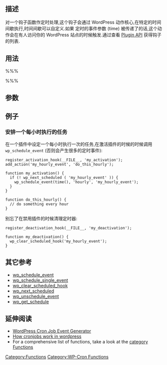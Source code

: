 {{Languages|
{{en|Function_Reference/wp_schedule_event}}
{{ja|関数リファレンス/wp_schedule_event}}
{{zh-cn|函数/wp_schedule_event}}
}}

== 描述 ==

对一个钩子函数作定时处理,这个钩子会通过 WordPress 动作核心,在特定的时间间歇执行,时间间歇可以自定义.如果 定时的事件参数 (time) 被传递了的话,这个动作会在有人访问你的 WordPress 站点的时候触发.通过查看 [[Plugin API]] 获得钩子的列表.

== 用法 ==

%%% <?php wp_schedule_event(time(), 'hourly', 'my_schedule_hook', $args); ?> %%%

== 参数 ==
{{Parameter|$timestamp|integer|The first time that you want the event to occur. This must be in a UNIX timestamp format.<br/> 你希望事件发生的第一次事件.这里必须是一个 UNIX 风格的时间戳}}
{{Parameter|$recurrance|string|How often the event should reoccur. Valid values:<ul><li><tt>hourly</tt></li><li><tt>twicedaily</tt></li><li><tt>daily</tt></li></ul>这个事件会在多久之后重新发生.有效值:<ul><li><tt>hourly</tt></li><li><tt>twicedaily</tt></li><li><tt>daily</tt></li></ul>}}
{{Parameter|$hook|string|The name of an action hook to execute.要运行的动作钩子名}}
{{Parameter|$args|array|Arguments to pass to the hook function(s).传给钩子函数的参数|optional}}

== 例子 ==

=== 安排一个每小时执行的任务 ===
在一个插件中设定一个每小时执行一次的任务,在激活插件的时候的时候调用 <tt>wp_schedule_event</tt> (否则会产生很多的定时事件):

<pre>
register_activation_hook(__FILE__, 'my_activation');
add_action('my_hourly_event', 'do_this_hourly');

function my_activation() {
  if (! wp_next_scheduled ( 'my_hourly_event' )) {
    wp_schedule_event(time(), 'hourly', 'my_hourly_event');
  }
}

function do_this_hourly() {
  // do something every hour
}
</pre>

别忘了在禁用插件的时候清理定时器:
<pre>
register_deactivation_hook(__FILE__, 'my_deactivation');

function my_deactivation() {
  wp_clear_scheduled_hook('my_hourly_event');
}
</pre>

== 其它参考 ==

* [[Function_Reference/wp_schedule_event|wp_schedule_event]]
* [[Function_Reference/wp_schedule_single_event|wp_schedule_single_event]]
* [[Function_Reference/wp_clear_scheduled_hook|wp_clear_scheduled_hook]]
* [[Function_Reference/wp_next_scheduled|wp_next_scheduled]]
* [[Function_Reference/wp_unschedule_event|wp_unschedule_event]]
* [[Function_Reference/wp_get_schedule|wp_get_schedule]]

== 延伸阅读 ==

* [https://GenerateWP.com/schedule_event/ WordPress Cron Job Event Generator]
* [http://holisticnetworking.net/plugins/2008/10/18/scheduling-with-wordpress-cron-functions/ How cronjobs work in wordpress]
* For a comprehensive list of functions, take a look at the [http://codex.wordpress.org/Category:Functions category Functions]

[[Category:Functions]]
[[Category:WP-Cron Functions]]